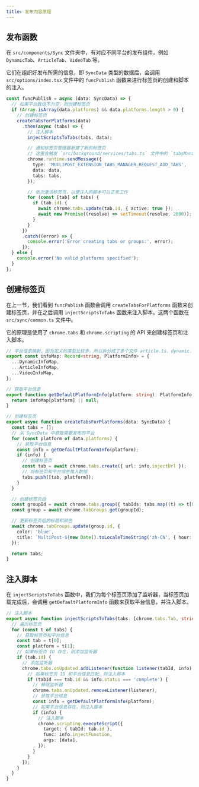 ```yaml
---
title: 发布内容原理
---
```


## 发布函数

在 `src/components/Sync` 文件夹中，有对应不同平台的发布组件，例如 `DynamicTab`、`ArticleTab`、`VideoTab` 等。

它们在组织好发布所需的信息，即 `SyncData` 类型的数据后，会调用 `src/options/index.tsx` 文件中的 `funcPublish` 函数来进行标签页的创建和脚本的注入。

```ts
const funcPublish = async (data: SyncData) => {
  // 如果平台数组不为空，则创建标签页
  if (Array.isArray(data.platforms) && data.platforms.length > 0) {
    // 创建标签页
    createTabsForPlatforms(data)
      .then(async (tabs) => {
        // 注入脚本
        injectScriptsToTabs(tabs, data);

        // 通知标签页管理器新建了新的标签页
        // 这里会触发 `src/background/services/tabs.ts` 文件中的 `tabsManagerMessageHandler` 函数
        chrome.runtime.sendMessage({
          type: 'MUTLIPOST_EXTENSION_TABS_MANAGER_REQUEST_ADD_TABS',
          data: data,
          tabs: tabs,
        });

        // 依次激活标签页，以便注入的脚本可以正常工作
        for (const [tab] of tabs) {
          if (tab.id) {
            await chrome.tabs.update(tab.id, { active: true });
            await new Promise((resolve) => setTimeout(resolve, 2000));
          }
        }
      })
      .catch((error) => {
        console.error('Error creating tabs or groups:', error);
      });
  } else {
    console.error('No valid platforms specified');
  }
};
```

## 创建标签页

在上一节，我们看到 `funcPublish` 函数会调用 `createTabsForPlatforms` 函数来创建标签页，并在之后调用 `injectScriptsToTabs` 函数来注入脚本。这两个函数在 `src/sync/common.ts` 文件中。

它的原理是使用了 `chrome.tabs` 和 `chrome.scripting` 的 API 来创建标签页和注入脚本。

```ts
// 平台信息映射，因为定义的类型比较多，所以拆分成了多个文件 article.ts、dynamic.ts、video.ts
export const infoMap: Record<string, PlatformInfo> = {
  ...DynamicInfoMap,
  ...ArticleInfoMap,
  ...VideoInfoMap,
};

// 获取平台信息
export function getDefaultPlatformInfo(platform: string): PlatformInfo | null {
  return infoMap[platform] || null;
}

// 创建标签页
export async function createTabsForPlatforms(data: SyncData) {
  const tabs = [];
  // 从 SyncData 中获取需要发布的平台
  for (const platform of data.platforms) {
    // 获取平台信息
    const info = getDefaultPlatformInfo(platform);
    if (info) {
      // 创建标签页
      const tab = await chrome.tabs.create({ url: info.injectUrl });
      // 将标签页和平台信息推入数组
      tabs.push([tab, platform]);
    }
  }

  // 创建标签页组
  const groupId = await chrome.tabs.group({ tabIds: tabs.map((t) => t[0].id!) });
  const group = await chrome.tabGroups.get(groupId);

  // 更新标签页组的标题和颜色
  await chrome.tabGroups.update(group.id, {
    color: 'blue',
    title: `MultiPost-${new Date().toLocaleTimeString('zh-CN', { hour: '2-digit', minute: '2-digit' })}`,
  });

  return tabs;
}
```

## 注入脚本

在 `injectScriptsToTabs` 函数中，我们为每个标签页添加了监听器，当标签页加载完成后，会调用 `getDefaultPlatformInfo` 函数来获取平台信息，并注入脚本。

```ts
// 注入脚本
export async function injectScriptsToTabs(tabs: [chrome.tabs.Tab, string][], data: SyncData) {
  // 遍历标签页
  for (const t of tabs) {
    // 获取标签页和平台信息
    const tab = t[0];
    const platform = t[1];
    // 如果标签页 ID 存在，则添加监听器
    if (tab.id) {
      // 添加监听器
      chrome.tabs.onUpdated.addListener(function listener(tabId, info) {
        // 如果标签页 ID 和平台信息匹配，则注入脚本
        if (tabId === tab.id && info.status === 'complete') {
          // 移除监听器
          chrome.tabs.onUpdated.removeListener(listener);
          // 获取平台信息
          const info = getDefaultPlatformInfo(platform);
          // 如果平台信息存在，则注入脚本
          if (info) {
            // 注入脚本
            chrome.scripting.executeScript({
              target: { tabId: tab.id },
              func: info.injectFunction,
              args: [data],
            });
          }
        }
      });
    }
  }
}
```